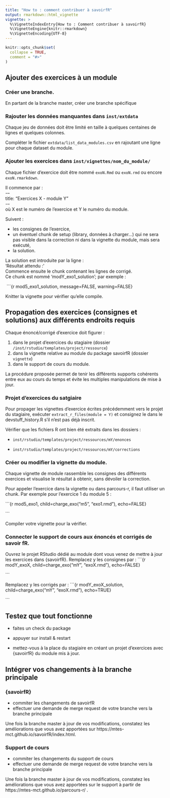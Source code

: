 ```yaml
---
title: "How to : comment contribuer à savoirfR"
output: rmarkdown::html_vignette
vignette: >
  %\VignetteIndexEntry{How to : Comment contribuer à savoirfR}
  %\VignetteEngine{knitr::rmarkdown}
  %\VignetteEncoding{UTF-8}
---
```


```r
knitr::opts_chunk$set(
  collapse = TRUE,
  comment = "#>"
)
```

## Ajouter des exercices à un module

### Créer une branche.
En partant de la branche master, créer une branche spécifique

### Rajouter les données manquantes dans `inst/extdata`

Chaque jeu de données doit être limité en taille à quelques centaines de lignes et quelques colonnes.

Compléter le fichier `extdata/list_data_modules.csv` en rajoutant une ligne pour chaque dataset du module.

### Ajouter les exercices dans `inst/vignettes/nom_du_module/`

Chaque fichier d'exercice doit être nommé `exoN.Rmd` ou `exoN.rmd` ou encore `exoN.rmarkdown`.  

Il commence par :   
\---     
title: "Exercices X - module Y"        
\---    
où X est le numéro de l'exercice et Y le numéro du module.  

Suivent :   

- les consignes de l'exercice,   
- un éventuel chunk de setup (library, données à charger...) qui ne sera pas visible dans la correction ni dans la vignette du module, mais sera exécuté,   
- la solution.  

La solution est introduite par la ligne :   
'Résultat attendu : '   
Commence ensuite le chunk contenant les lignes de corrigé.  
Ce chunk est nommé 'modY_exo1_solution'; par exemple :   

\ ```{r mod5_exo1_solution, message=FALSE, warning=FALSE}         


Knitter la vignette pour vérifier qu'elle compile.

## Propagation des exercices (consignes et solutions) aux différents endroits requis

Chaque énoncé/corrigé d'exercice doit figurer :   

1. dans le projet d'exercices du stagiaire (dossier `/inst/rstudio/templates/project/ressource`) 
2. dans la vignette relative au module du package savoirfR (dossier `vignette`)    
3. dans le support de cours du module.

La procédure proposée permet de tenir les différents supports cohérents entre eux au cours du temps et évite les multiples manipulations de mise à jour.

### Projet d'exercices du satgiaire
Pour propager les vignettes d'exercice écrites précédemment vers le projet du stagiaire, exécuter `extract_r_files(module = Y)` et consignez le dans le devstuff_history.R s'il n'est pas déjà inscrit. 

Vérifier que les fichiers R ont bien été extraits dans les dossiers :

* `inst/rstudio/templates/project/ressources/mY/enonces`

* `inst/rstudio/templates/project/ressources/mY/corrections`

### Créer ou modifier la vignette du module.  

Chaque vignette de module rassemble les consignes des différents exercices et visualise le résultat à obtenir, sans dévoiler la correction.

Pour appeler l'exercice dans la vignette ou dans parcours-r, il faut utiliser un chunk. Par exemple pour l'exercice 1 du module 5 : 

\```{r mod5_exo1, child=charge_exo("m5", "exo1.rmd"), echo=FALSE}   

\```  

Compiler votre vignette pour la vérifier. 

### Connecter le support de cours aux énoncés et corrigés de savoir fR.
Ouvrez le projet RStudio dédié au module dont vous venez de mettre à jour les exercices dans {savoirfR}.
Remplacez y les consignes par :
\```{r modY_exoX, child=charge_exo("mY", "exoX.rmd"), echo=FALSE}   

\``` 

Remplacez y les corrigés par :
\```{r modY_exoX_solution, child=charge_exo("mY", "exoX.rmd"), echo=TRUE}  

\``` 


## Testez que tout fonctionne

- faites un check du package

- appuyer sur install & restart

- mettez-vous à la place du stagiaire en créant un projet d'exercices avec {savoirfR} du module mis à jour.


## Intégrer vos changements à la branche principale

### {savoirfR}

- commiter les changements de savoirfR
- effectuer une demande de merge request de votre branche vers la branche principale 

Une fois la branche master à jour de vos modifications, constatez les améliorations que vous avez apportées sur https://mtes-mct.github.io/savoirfR/index.html.  

### Support de cours

- commiter les changements du support de cours
- effectuer une demande de merge request de votre branche vers la branche principale 

Une fois la branche master à jour de vos modifications, constatez les améliorations que vous avez apportées sur le support à partir de https://mtes-mct.github.io/parcours-r/ .
